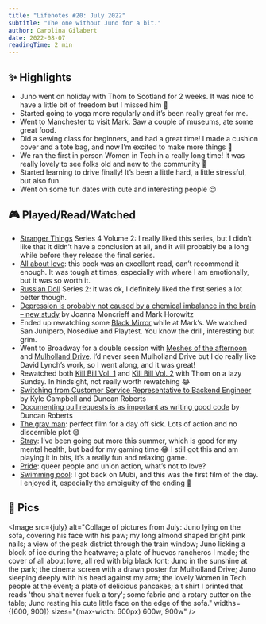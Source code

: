 ```yaml
---
title: "Lifenotes #20: July 2022"
subtitle: "The one without Juno for a bit."
author: Carolina Gilabert
date: 2022-08-07
readingTime: 2 min
---
```



## ✨ Highlights

- Juno went on holiday with Thom to Scotland for 2 weeks. It was nice to have a little bit of freedom but I missed him 🥺
- Started going to yoga more regularly and it’s been really great for me.
- Went to Manchester to visit Mark. Saw a couple of museums, ate some great food.
- Did a sewing class for beginners, and had a great time! I made a cushion cover and a tote bag, and now I’m excited to make more things 🎉
- We ran the first in person Women in Tech in a really long time! It was really lovely to see folks old and new to the community 💖
- Started learning to drive finally! It’s been a little hard, a little stressful, but also fun.
- Went on some fun dates with cute and interesting people 😌

## 🎮 Played/Read/Watched

- [Stranger Things](https://www.imdb.com/title/tt4574334/) Series 4 Volume 2: I really liked this series, but I didn’t like that it didn’t have a conclusion at all, and it will probably be a long while before they release the final series.
- [All about love](https://uk.bookshop.org/books/all-about-love-new-visions/9780060959470): this book was an excellent read, can’t recommend it enough. It was tough at times, especially with where I am emotionally, but it was so worth it.
- [Russian Doll](https://www.imdb.com/title/tt7520794/) Series 2: it was ok, I definitely liked the first series a lot better though.
- [Depression is probably not caused by a chemical imbalance in the brain – new study](https://theconversation.com/depression-is-probably-not-caused-by-a-chemical-imbalance-in-the-brain-new-study-186672) by Joanna Moncrieff and Mark Horowitz
- Ended up rewatching some [Black Mirror](https://www.imdb.com/title/tt2085059/) while at Mark’s. We watched San Junipero, Nosedive and Playtest. You know the drill, interesting but grim.
- Went to Broadway for a double session with [Meshes of the afternoon](https://www.imdb.com/title/tt0036154/) and [Mulholland Drive](https://www.imdb.com/title/tt0166924/). I’d never seen Mulholland Drive but I do really like David Lynch’s work, so I went along, and it was great!
- Rewatched both [Kill Bill Vol. 1](https://www.imdb.com/title/tt0266697/?ref_=nv_sr_srsg_0) and [Kill Bill Vol. 2](https://www.imdb.com/title/tt0378194/) with Thom on a lazy Sunday. In hindsight, not really worth rewatching 😂
- [Switching from Customer Service Representative to Backend Engineer](https://monzo.com/blog/2022/07/26/switching-from-customer-service-representative-to-backend-engineer) by Kyle Campbell and Duncan Roberts
- [Documenting pull requests is as important as writing good code](https://monzo.com/blog/2021/09/30/documenting-pull-requests-is-as-important-as-writing-good-code) by Duncan Roberts
- [The gray man](https://www.imdb.com/title/tt1649418/): perfect film for a day off sick. Lots of action and no discernible plot 😅
- [Stray](https://store.playstation.com/en-gb/product/EP2333-PPSA02101_00-STRAYSIEE0000000): I’ve been going out more this summer, which is good for my mental health, but bad for my gaming time 😂 I still got this and am playing it in bits, it’s a really fun and relaxing game.
- [Pride](https://www.imdb.com/title/tt3169706/): queer people and union action, what’s not to love?
- [Swimming pool](https://www.imdb.com/title/tt0324133/): I got back on Mubi, and this was the first film of the day. I enjoyed it, especially the ambiguity of the ending 👀


## 📸 Pics

<Image
    src={july}
    alt="Collage of pictures from July: Juno lying on the sofa, covering his face with his paw; my long almond shaped bright pink nails; a view of the peak district through the train window; Juno licking a block of ice during the heatwave; a plate of huevos rancheros I made; the cover of all about love, all red with big black font; Juno in the sunshine at the park; the cinema screen with a drawn poster for Mulholland Drive; Juno sleeping deeply with his head against my arm; the lovely Women in Tech people at the event; a plate of delicious pancakes; a t shirt I printed that reads 'thou shalt never fuck a tory'; some fabric and a rotary cutter on the table; Juno resting his cute little face on the edge of the sofa."
    widths={[600, 900]}
    sizes="(max-width: 600px) 600w, 900w"
/>